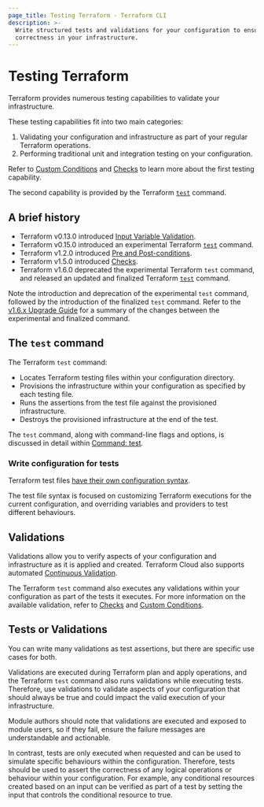 ```yaml
---
page_title: Testing Terraform - Terraform CLI
description: >-
  Write structured tests and validations for your configuration to ensure
  correctness in your infrastructure.
---
```


# Testing Terraform

Terraform provides numerous testing capabilities to validate your infrastructure.

These testing capabilities fit into two main categories:

1. Validating your configuration and infrastructure as part of your regular Terraform operations.
2. Performing traditional unit and integration testing on your configuration.

Refer to [Custom Conditions](/terraform/language/expressions/custom-conditions) and [Checks](/terraform/language/checks) to learn more about the first testing capability.

The second capability is provided by the Terraform [`test`](/terraform/cli/commands/test) command.

## A brief history

- Terraform v0.13.0 introduced [Input Variable Validation](/terraform/language/expressions/custom-conditions#input-variable-validation).
- Terraform v0.15.0 introduced an experimental Terraform [`test`](/terraform/language/v1.5.x/modules/testing-experiment) command.
- Terraform v1.2.0 introduced [Pre and Post-conditions](/terraform/language/expressions/custom-conditions#preconditions-and-postconditions).
- Terraform v1.5.0 introduced [Checks](/terraform/language/checks).
- Terraform v1.6.0 deprecated the experimental Terraform `test` command, and released an updated and finalized Terraform [`test`](/terraform/cli/commands/test) command.

Note the introduction and deprecation of the experimental `test` command, followed by the introduction of the finalized `test` command. Refer to the [v1.6.x Upgrade Guide](/terraform/language/v1.6.x/upgrade-guides) for a summary of the changes between the experimental and finalized command.

## The `test` command

The Terraform `test` command:

- Locates Terraform testing files within your configuration directory.
- Provisions the infrastructure within your configuration as specified by each testing file.
- Runs the assertions from the test file against the provisioned infrastructure.
- Destroys the provisioned infrastructure at the end of the test.

The `test` command, along with command-line flags and options, is discussed in detail within [Command: test](/terraform/cli/commands/test).

### Write configuration for tests

Terraform test files [have their own configuration syntax](/terraform/language/tests).

The test file syntax is focused on customizing Terraform executions for the current configuration, and overriding variables and providers to test different behaviours.

## Validations

Validations allow you to verify aspects of your configuration and infrastructure as it is applied and created. Terraform Cloud also supports automated [Continuous Validation](/terraform/cloud-docs/workspaces/health#continuous-validation).

The Terraform `test` command also executes any validations within your configuration as part of the tests it executes. For more information on the available validation, refer to [Checks](/terraform/language/checks) and [Custom Conditions](/terraform/language/expressions/custom-conditions).

## Tests or Validations

You can write many validations as test assertions, but there are specific use cases for both.

Validations are executed during Terraform plan and apply operations, and the Terraform `test` command also runs validations while executing tests. Therefore, use validations to validate aspects of your configuration that should always be true and could impact the valid execution of your infrastructure. 

Module authors should note that validations are executed and exposed to module users, so if they fail, ensure the failure messages are understandable and actionable.

In contrast, tests are only executed when requested and can be used to simulate specific behaviours within the configuration. Therefore, tests should be used to assert the correctness of any logical operations or behaviour within your configuration. For example, any conditional resources created based on an input can be verified as part of a test by setting the input that controls the conditional resource to true.
